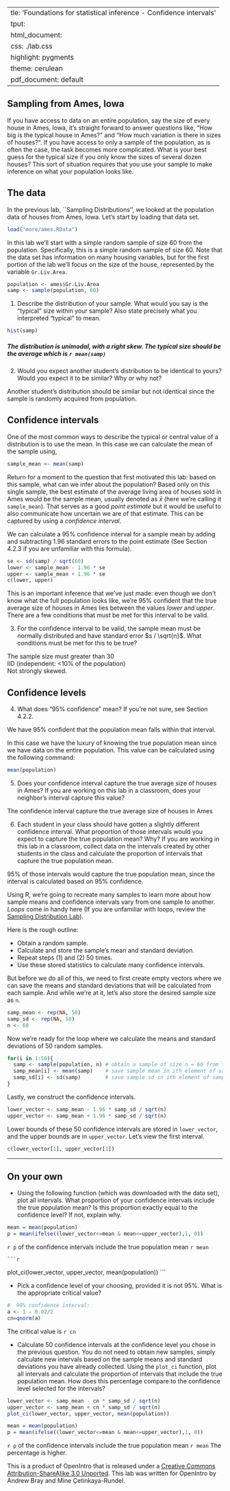   ---
title: 'Foundations for statistical inference - Confidence intervals'
output:
  html_document:
    css: ./lab.css
    highlight: pygments
    theme: cerulean
  pdf_document: default
---

## Sampling from Ames, Iowa

If you have access to data on an entire population, say the size of every 
house in Ames, Iowa, it's straight forward to answer questions like, "How big 
is the typical house in Ames?" and "How much variation is there in sizes of 
houses?". If you have access to only a sample of the population, as is often 
the case, the task becomes more complicated. What is your best guess for the 
typical size if you only know the sizes of several dozen houses? This sort of 
situation requires that you use your sample to make inference on what your 
population looks like.

## The data

In the previous lab, ``Sampling Distributions'', we looked at the population data
of houses from Ames, Iowa. Let's start by loading that data set.

```r
load("more/ames.RData")
```

In this lab we'll start with a simple random sample of size 60 from the 
population. Specifically, this is a simple random sample of size 60. Note that 
the data set has information on many housing variables, but for the first 
portion of the lab we'll focus on the size of the house, represented by the 
variable `Gr.Liv.Area`.

```r
population <- ames$Gr.Liv.Area
samp <- sample(population, 60)
```

1.  Describe the distribution of your sample. What would you say is the 
"typical" size within your sample? Also state precisely what you interpreted 
"typical" to mean.

```r
hist(samp)
```
##### The distribution is unimodal, with a right skew. The typical size should be the average which is `r mean(samp)` 


2.  Would you expect another student's distribution to be identical to yours? 
Would you expect it to be similar? Why or why not?

Another student's distribution should be similar but not identical since the sample is randomly acquired from population. 

## Confidence intervals

One of the most common ways to describe the typical or central value of a 
distribution is to use the mean. In this case we can calculate the mean of the 
sample using,

```r
sample_mean <- mean(samp)
```

Return for a moment to the question that first motivated this lab: based on 
this sample, what can we infer about the population? Based only on this single 
sample, the best estimate of the average living area of houses sold in Ames 
would be the sample mean, usually denoted as $\bar{x}$ (here we're calling it 
`sample_mean`). That serves as a good *point estimate* but it would be useful 
to also communicate how uncertain we are of that estimate. This can be 
captured by using a *confidence interval*.

We can calculate a 95% confidence interval for a sample mean by adding and 
subtracting 1.96 standard errors to the point estimate (See Section 4.2.3 if 
you are unfamiliar with this formula).

```r
se <- sd(samp) / sqrt(60)
lower <- sample_mean - 1.96 * se
upper <- sample_mean + 1.96 * se
c(lower, upper)
```

This is an important inference that we've just made: even though we don't know 
what the full population looks like, we're 95% confident that the true 
average size of houses in Ames lies between the values *lower* and *upper*. 
There are a few conditions that must be met for this interval to be valid.

3.  For the confidence interval to be valid, the sample mean must be normally 
distributed and have standard error $s / \sqrt{n}$. What conditions must be 
met for this to be true?

The sample size must greater than 30    
IID (independent: <10% of the population)       
Not strongly skewed.  



## Confidence levels

4.  What does "95% confidence" mean? If you're not sure, see Section 4.2.2.

We have 95% confident that the population mean falls within that interval. 



In this case we have the luxury of knowing the true population mean since we 
have data on the entire population. This value can be calculated using the 
following command:

```r
mean(population)
```

5.  Does your confidence interval capture the true average size of houses in 
Ames? If you are working on this lab in a classroom, does your neighbor's 
interval capture this value? 


The confidence interval capture the true average size of houses in Ames

6.  Each student in your class should have gotten a slightly different 
confidence interval. What proportion of those intervals would you expect to 
capture the true population mean? Why? If you are working in this lab in a 
classroom, collect data on the intervals created by other students in the 
class and calculate the proportion of intervals that capture the true 
population mean.

95% of those intervals would capture the true population mean, since the interval is calculated based on 95% confidence. 


Using R, we're going to recreate many samples to learn more about how sample 
means and confidence intervals vary from one sample to another. *Loops* come 
in handy here (If you are unfamiliar with loops, review the [Sampling Distribution Lab](http://htmlpreview.github.io/?https://github.com/andrewpbray/oiLabs/blob/master/sampling_distributions/sampling_distributions.html)).

Here is the rough outline:

-   Obtain a random sample.
-   Calculate and store the sample's mean and standard deviation.
-   Repeat steps (1) and (2) 50 times.
-   Use these stored statistics to calculate many confidence intervals.


But before we do all of this, we need to first create empty vectors where we 
can save the means and standard deviations that will be calculated from each 
sample. And while we're at it, let's also store the desired sample size as `n`.

```r
samp_mean <- rep(NA, 50)
samp_sd <- rep(NA, 50)
n <- 60
```

Now we're ready for the loop where we calculate the means and standard deviations of 50 random samples.

```r
for(i in 1:50){
  samp <- sample(population, n) # obtain a sample of size n = 60 from the population
  samp_mean[i] <- mean(samp)    # save sample mean in ith element of samp_mean
  samp_sd[i] <- sd(samp)        # save sample sd in ith element of samp_sd
}
```

Lastly, we construct the confidence intervals.

```r
lower_vector <- samp_mean - 1.96 * samp_sd / sqrt(n) 
upper_vector <- samp_mean + 1.96 * samp_sd / sqrt(n)
```

Lower bounds of these 50 confidence intervals are stored in `lower_vector`, 
and the upper bounds are in `upper_vector`. Let's view the first interval.

```r
c(lower_vector[1], upper_vector[1])
```

* * *

## On your own

-   Using the following function (which was downloaded with the data set), 
    plot all intervals. What proportion of your confidence intervals include 
    the true population mean? Is this proportion exactly equal to the 
    confidence level? If not, explain why.
```r
mean = mean(population)
p = mean(ifelse((lower_vector<=mean & mean<=upper_vector),1, 0))
```
`r p` of the confidence intervals include the true population mean `r mean`

    ```r
plot_ci(lower_vector, upper_vector, mean(population))
    ```

-   Pick a confidence level of your choosing, provided it is not 95%. What is 
    the appropriate critical value?
```r
#  98% confidence interval: 
a <- 1 - 0.02/2
cn=qnorm(a)
```
The critical value is `r cn`

-   Calculate 50 confidence intervals at the confidence level you chose in the 
    previous question. You do not need to obtain new samples, simply calculate 
    new intervals based on the sample means and standard deviations you have 
    already collected. Using the `plot_ci` function, plot all intervals and 
    calculate the proportion of intervals that include the true population 
    mean. How does this percentage compare to the confidence level selected for
    the intervals?
    
```r
lower_vector <- samp_mean - cn * samp_sd / sqrt(n) 
upper_vector <- samp_mean + cn * samp_sd / sqrt(n)
plot_ci(lower_vector, upper_vector, mean(population))
```
    
```r
mean = mean(population)
p = mean(ifelse((lower_vector<=mean & mean<=upper_vector),1, 0))

```
`r p` of the confidence intervals include the true population mean `r mean`
The percentage is higher.


<div id="license">
This is a product of OpenIntro that is released under a [Creative Commons 
Attribution-ShareAlike 3.0 Unported](http://creativecommons.org/licenses/by-sa/3.0).
This lab was written for OpenIntro by Andrew Bray and Mine &Ccedil;etinkaya-Rundel.
</div>
